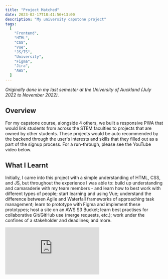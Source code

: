 ```yaml
---
title: "Project Matched"
date: 2023-02-17T18:41:56+13:00
description: "My university capstone project"
tags:
  [
    "Frontend",
    "HTML",
    "CSS",
    "Vue",
    "JS/TS",
    "University",
    "Figma",
    "Jira",
    "AWS",
  ]
---
```


_Originally done in my last semester at the University of Auckland (July 2022 to November 2022)._

## Overview

For my capstone course, alongside 4 others, we built a responsive PWA that would link students from across the STEM faculties to projects that are owned by other students. These projects would be auto recommended by the backend through the user's interests and skills that they filled out as a part of the signup process. For a run-through, please see the YouTube video below.

## What I Learnt

Initially, I came into this project with a simple understanding of HTML, CSS, and JS, but throughout the experience I was able to: build up understanding and camaraderie with my team members - and learn how to best work with different types of people; start learning and using Vue; understand the difference between Agile and Waterfall frameworks of approaching task management; learn to prototype with Figma and implement these prototypes; host a site on an AWS S3 Bucket; learn best practises for collaborative Git/GitHub use (merge requests, etc.); work under the confines of a stakeholder and deadlines; and more.

<iframe
  className="w-80 md:w-1/2 aspect-video"
  src="https://www.youtube.com/embed/xVn4GwUbkQs"
  title="YouTube video player"
  frameborder="0"
  allow="accelerometer; autoplay; clipboard-write; encrypted-media; gyroscope; picture-in-picture; web-share"
  referrerpolicy="strict-origin-when-cross-origin"
  allowfullscreen
></iframe>
